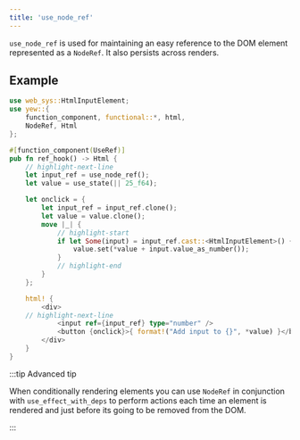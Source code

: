 ```yaml
---
title: 'use_node_ref'
---
```


`use_node_ref` is used for maintaining an easy reference to the DOM element represented as a `NodeRef`. It also persists across renders.

## Example

```rust
use web_sys::HtmlInputElement;
use yew::{
    function_component, functional::*, html,
    NodeRef, Html
};

#[function_component(UseRef)]
pub fn ref_hook() -> Html {
    // highlight-next-line
    let input_ref = use_node_ref();
    let value = use_state(|| 25_f64);

    let onclick = {
        let input_ref = input_ref.clone();
        let value = value.clone();
        move |_| {
            // highlight-start
            if let Some(input) = input_ref.cast::<HtmlInputElement>() {
                value.set(*value + input.value_as_number());
            }
            // highlight-end
        }
    };

    html! {
        <div>
    // highlight-next-line
            <input ref={input_ref} type="number" />
            <button {onclick}>{ format!("Add input to {}", *value) }</button>
        </div>
    }
}
```

:::tip Advanced tip

When conditionally rendering elements you can use `NodeRef` in conjunction with `use_effect_with_deps`
to perform actions each time an element is rendered and just before its going to be removed from the
DOM.

:::
